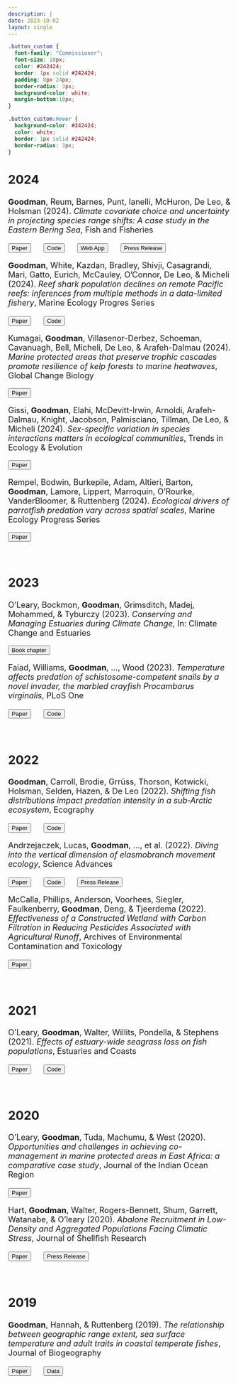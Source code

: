 ```yaml
---
description: |
date: 2023-10-02
layout: single
---
```


```css
.button_custom {
  font-family: "Commissioner";
  font-size: 18px;
  color: #242424;
  border: 1px solid #242424;
  padding: 8px 24px;
  border-radius: 3px;
  background-color: white;
  margin-bottom:10px;
}

.button_custom:hover {
  background-color: #242424;
  color: white;
  border: 1px solid #242424;
  border-radius: 3px;
}
```

<font size = "4">

<h2> 2024 </h2>

**Goodman**, Reum, Barnes, Punt, Ianelli, McHuron, De Leo, & Holsman (2024). *Climate covariate choice and uncertainty in projecting species range shifts: A case study in the Eastern Bering Sea*, Fish and Fisheries

<a href="https://doi.org/10.1111/faf.12875"><button class="btn btn-primary button_custom"><i class="fa fa-file"></i> Paper</button></a> <b>&emsp;</b>
<a href="https://github.com/mcgoodman/EBS_range_projections"><button class="btn btn-primary button_custom"><i class="fa fa-code"></i> Code</button></a> <b>&emsp;</b>
<a href="https://mgoodman.shinyapps.io/aclim2_sdms_explorer/"><button class="btn btn-primary button_custom"><i class="fa fa-cloud"></i> Web App</button></a> <b>&emsp;</b>
<a href="https://www.fisheries.noaa.gov/feature-story/some-fish-and-crab-may-shift-further-north-alaskan-waters-previously-predicted"><button class="btn btn-primary button_custom"><i class="fa fa-newspaper"></i> Press Release</button></a>

**Goodman**, White, Kazdan, Bradley, Shivji, Casagrandi, Mari, Gatto, Eurich, McCauley, O'Connor, De Leo, & Micheli (2024). *Reef shark population declines on remote Pacific reefs: inferences from multiple methods in a data-limited fishery*, Marine Ecology Progres Series

<a href="https://doi.org/10.3354/meps14746"><button class="btn btn-primary button_custom"><i class="fa fa-file"></i> Paper</button></a> <b>&emsp;</b>
<a href="https://github.com/mcgoodman/Teraina_reef_sharks"><button class="btn btn-primary button_custom"><i class="fa fa-code"></i> Code</button></a> 

Kumagai, **Goodman**, Villasenor-Derbez, Schoeman, Cavanuagh, Bell, Micheli, De Leo, & Arafeh-Dalmau (2024). *Marine protected areas that preserve trophic cascades promote resilience of kelp forests to marine heatwaves*, Global Change Biology

<a href="https://doi.org/10.1111/gcb.17620"><button class="btn btn-primary button_custom"><i class="fa fa-file"></i> Paper</button></a>

Gissi, **Goodman**, Elahi, McDevitt-Irwin, Arnoldi, Arafeh-Dalmau, Knight, Jacobson, Palmisciano, Tillman, De Leo, & Micheli (2024). *Sex-specific variation in species interactions matters in ecological communities*, Trends in Ecology & Evolution

<a href="https://doi.org/10.1016/j.tree.2024.07.006"><button class="btn btn-primary button_custom"><i class="fa fa-file"></i> Paper</button></a>

Rempel, Bodwin, Burkepile, Adam, Altieri, Barton, **Goodman**, Lamore, Lippert, Marroquin, O'Rourke, VanderBloomer, & Ruttenberg (2024). *Ecological drivers of parrotfish predation vary across spatial scales*, Marine Ecology Progress Series

<a href="https://doi.org/10.3354/meps14633"><button class="btn btn-primary button_custom"><i class="fa fa-file"></i> Paper</button></a>

<br/>

<h2> 2023 </h2>

O'Leary, Bockmon, **Goodman**, Grimsditch, Madej, Mohammed, & Tyburczy (2023). *Conserving and Managing Estuaries during Climate Change*, In: Climate Change and Estuaries

<a href="https://www.taylorfrancis.com/chapters/edit/10.1201/9781003126096-35/conserving-managing-estuaries-climate-change-leary-bockmon-goodman-grimsditch-madej-mohammed-tyburczy"><button class="btn btn-primary button_custom"><i class="fa fa-file"></i> Book chapter</button></a> 


Faiad, Williams, **Goodman**, ..., Wood (2023). *Temperature affects predation of schistosome-competent snails by a novel invader, the marbled crayfish Procambarus virginalis*, PLoS One

<a href="https://journals.plos.org/plosone/article?id=10.1371/journal.pone.0290615"><button class="btn btn-primary button_custom"><i class="fa fa-file"></i> Paper</button></a> <b>&emsp;</b>
<a href="https://github.com/wood-lab/Faiad_et_al_2023_PLoS_One"><button class="btn btn-primary button_custom"><i class="fa fa-code"></i> Code</button></a>

<br/>

<h2> 2022 </h2>

**Goodman**, Carroll, Brodie, Grrüss, Thorson, Kotwicki, Holsman, Selden, Hazen, & De Leo (2022). *Shifting fish distributions impact predation intensity in a sub‐Arctic ecosystem*, Ecography

<a href="https://onlinelibrary.wiley.com/doi/full/10.1111/ecog.06084"><button class="btn btn-primary button_custom"><i class="fa fa-file"></i> Paper</button></a> <b>&emsp;</b>
<a href="https://github.com/mcgoodman/Goodman-et-al_2022_Ecography"><button class="btn btn-primary button_custom"><i class="fa fa-code"></i> Code</button></a>


Andrzejaczek, Lucas, **Goodman**, ..., et al. (2022). *Diving into the vertical dimension of elasmobranch movement ecology*, Science Advances

<a href="https://www.science.org/doi/full/10.1126/sciadv.abo1754"><button class="btn btn-primary button_custom"><i class="fa fa-file"></i> Paper</button></a> <b>&emsp;</b>
<a href="https://github.com/mcgoodman/shark-vertical-overlap"><button class="btn btn-primary button_custom"><i class="fa fa-code"></i> Code</button></a> <b>&emsp;</b>
<a href="https://news.stanford.edu/stories/2022/08/scientists-take-deep-dive-sharks-use-ocean"><button class="btn btn-primary button_custom"><i class="fa fa-newspaper"></i> Press Release</button></a>


McCalla, Phillips, Anderson, Voorhees, Siegler, Faulkenberry, **Goodman**, Deng, & Tjeerdema (2022). *Effectiveness of a Constructed Wetland with Carbon Filtration in Reducing Pesticides Associated with Agricultural Runoff*, Archives of Environmental Contamination and Toxicology

<a href="https://link.springer.com/article/10.1007/s00244-021-00909-0"><button class="btn btn-primary button_custom"><i class="fa fa-file"></i> Paper</button></a> <b>&emsp;</b>

<br/>

<h2> 2021 </h2>

O’Leary, **Goodman**, Walter, Willits, Pondella, & Stephens (2021). *Effects of estuary-wide seagrass loss on fish populations*, Estuaries and Coasts

<a href="https://link.springer.com/article/10.1007/s12237-021-00917-2"><button class="btn btn-primary button_custom"><i class="fa fa-file"></i> Paper</button></a> <b>&emsp;</b>
<a href="https://github.com/mcgoodman/OLeary-et-al_2020_ESCO"><button class="btn btn-primary button_custom"><i class="fa fa-code"></i> Code</button></a>

<br/>

<h2> 2020 </h2>

O’Leary, **Goodman**, Tuda, Machumu,  & West (2020). *Opportunities and challenges in achieving co-management in marine protected areas in East Africa: a comparative case study*, Journal of the Indian Ocean Region

<a href="https://www.tandfonline.com/doi/full/10.1080/19480881.2020.1825201"><button class="btn btn-primary button_custom"><i class="fa fa-file"></i> Paper</button></a> <b>&emsp;</b>


Hart, **Goodman**, Walter, Rogers-Bennett, Shum, Garrett, Watanabe, & O'leary (2020). *Abalone Recruitment in Low-Density and Aggregated Populations Facing Climatic Stress*, Journal of Shellfish Research

<a href="https://doi.org/10.2983/035.039.0218"><button class="btn btn-primary button_custom"><i class="fa fa-file"></i> Paper</button></a> <b>&emsp;</b>
<a href="https://caseagrant.ucsd.edu/news/warmer-waters-threaten-red-abalone-recovery"><button class="btn btn-primary button_custom"><i class="fa fa-newspaper"></i> Press Release</button></a>

<br/>

<h2> 2019 </h2>

**Goodman**, Hannah, & Ruttenberg (2019). *The relationship between geographic range extent, sea surface temperature and adult traits in coastal temperate fishes*, Journal of Biogeography

<a href="https://onlinelibrary.wiley.com/doi/full/10.1111/jbi.13595"><button class="btn btn-primary button_custom"><i class="fa fa-file"></i> Paper</button></a> <b>&emsp;</b>
<a href="https://datadryad.org/stash/dataset/doi:10.5061/dryad.8n4pn0b"><button class="btn btn-primary button_custom"><i class="fa fa-database"></i> Data</button></a>

<br/>